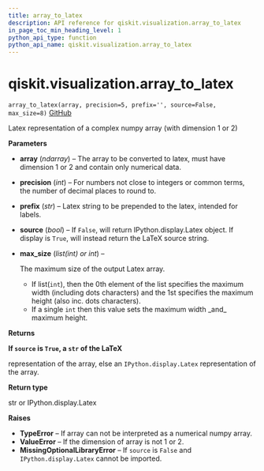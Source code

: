 ```yaml
---
title: array_to_latex
description: API reference for qiskit.visualization.array_to_latex
in_page_toc_min_heading_level: 1
python_api_type: function
python_api_name: qiskit.visualization.array_to_latex
---
```


# qiskit.visualization.array\_to\_latex

<span id="qiskit.visualization.array_to_latex" />

`array_to_latex(array, precision=5, prefix='', source=False, max_size=8)` [GitHub](https://github.com/qiskit/qiskit/tree/stable/0.20/qiskit/visualization/array.py "view source code")

Latex representation of a complex numpy array (with dimension 1 or 2)

**Parameters**

*   **array** (*ndarray*) – The array to be converted to latex, must have dimension 1 or 2 and contain only numerical data.

*   **precision** (*int*) – For numbers not close to integers or common terms, the number of decimal places to round to.

*   **prefix** (*str*) – Latex string to be prepended to the latex, intended for labels.

*   **source** (*bool*) – If `False`, will return IPython.display.Latex object. If display is `True`, will instead return the LaTeX source string.

*   **max\_size** (*list(int) or int*) –

    The maximum size of the output Latex array.

    *   If list(`int`), then the 0th element of the list specifies the maximum width (including dots characters) and the 1st specifies the maximum height (also inc. dots characters).
    *   If a single `int` then this value sets the maximum width \_and\_ maximum height.

**Returns**

**If `source` is `True`, a `str` of the LaTeX**

representation of the array, else an `IPython.display.Latex` representation of the array.

**Return type**

str or IPython.display.Latex

**Raises**

*   **TypeError** – If array can not be interpreted as a numerical numpy array.
*   **ValueError** – If the dimension of array is not 1 or 2.
*   **MissingOptionalLibraryError** – If `source` is `False` and `IPython.display.Latex` cannot be imported.

